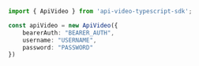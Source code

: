 ```typescript index.ts
import { ApiVideo } from 'api-video-typescript-sdk';

const apiVideo = new ApiVideo({
    bearerAuth: "BEARER_AUTH",
    username: "USERNAME",
    password: "PASSWORD"
})
```